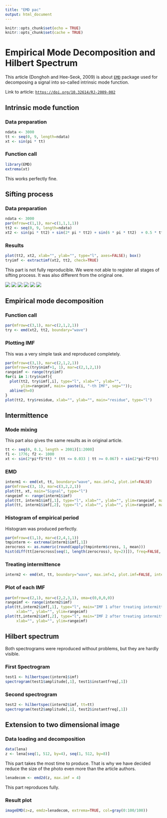 ---
title: "EMD pac"
output: html_document
---

```{r setup, include=FALSE}
knitr::opts_chunk$set(echo = TRUE)
knitr::opts_chunk$set(cache = TRUE)
```

# Empirical Mode Decomposition and Hilbert Spectrum

This article (Donghoh and Hee-Seok, 2009) is about [`EMD`](https://cran.r-project.org/web/packages/EMD/index.html) package used for decomposing a signal into so-called intrinsic mode function.

Link to article: [`https://doi.org/10.32614/RJ-2009-002`](https://doi.org/10.32614/RJ-2009-002)

## Intrinsic mode function

### Data preparation

```{r}
ndata <- 3000
tt <- seq(0, 9, length=ndata)
xt <- sin(pi * tt)
```

### Function call

```{r}
library(EMD)
extrema(xt)
```

This works perfectly fine.

## Sifting process

### Data preparation

```{r}
ndata <- 3000
par(mfrow=c(1,1), mar=c(1,1,1,1))
tt2 <- seq(0, 9, length=ndata)
xt2 <- sin(pi * tt2) + sin(2* pi * tt2) + sin(6 * pi * tt2)  + 0.5 * tt2
```

### Results

```{r, results=FALSE, eval=FALSE}
plot(tt2, xt2, xlab="", ylab="", type="l", axes=FALSE); box()
tryimf <- extractimf(xt2, tt2, check=TRUE)
```

This part is not fully reproducible. We were not able to register all stages of sifting process.
It was also different from the original one.

![](img 1.png) ![](img 2.png) ![](img 3.png)
![](img 4.png) ![](img 5.png) ![](img 6.png)

## Empirical mode decomposition

### Function call

```{r}
par(mfrow=c(3,1), mar=c(2,1,2,1))
try <- emd(xt2, tt2, boundary="wave")
```

### Plotting IMF

This was a very simple task and reproduced completely.

```{r}
par(mfrow=c(3,1), mar=c(2,1,2,1))
par(mfrow=c(try$nimf+1, 1), mar=c(2,1,2,1))
rangeimf <- range(try$imf)
for(i in 1:try$nimf){
  plot(tt2, try$imf[,i], type="l", xlab="", ylab="",
       ylim=rangeimf, main= paste(i, "-th IMF", sep="")); 
  abline(h=0)
}
plot(tt2, try$residue, xlab="", ylab="", main="residue", type="l")
```

## Intermittence

### Mode mixing

This part also gives the same results as in original article.

```{r}
tt <- seq(0, 0.1, length = 2001)[1:2000]
f1 <- 1776; f2 <- 1000
xt <- sin(2*pi*f1*tt) * (tt <= 0.033 | tt >= 0.067) + sin(2*pi*f2*tt)
```

### EMD

```{r}
interm1 <- emd(xt, tt, boundary="wave", max.imf=2, plot.imf=FALSE)
par(mfrow=c(3, 1), mar=c(3,2,2,1))
plot(tt, xt, main="Signal", type="l")
rangeimf <- range(interm1$imf)
plot(tt, interm1$imf[,1], type="l", xlab="", ylab="", ylim=rangeimf, main="IMF 1")
plot(tt, interm1$imf[,2], type="l", xlab="", ylab="", ylim=rangeimf, main="IMF 2")
```

### Histogram of empirical period

Histogram was produced perfectly.

```{r}
par(mfrow=c(1,1), mar=c(2,4,1,1))
tmpinterm <- extrema(interm1$imf[,1])
zerocross <- as.numeric(round(apply(tmpinterm$cross, 1, mean)))
hist(diff(tt[zerocross[seq(1, length(zerocross), by=2)]]), freq=FALSE, xlab="", main="")
```

### Treating intermittence

```{r}
interm2 <- emd(xt, tt, boundary="wave", max.imf=2, plot.imf=FALSE, interm=0.0007)
```

### Plot of each IMF

```{r}
par(mfrow=c(2,1), mar=c(2,2,3,1), oma=c(0,0,0,0))
rangeimf <- range(interm2$imf)
plot(tt,interm2$imf[,1], type="l", main="IMF 1 after treating intermittence",
     xlab="", ylab="", ylim=rangeimf)
plot(tt,interm2$imf[,2], type="l", main="IMF 2 after treating intermittence",
     xlab="", ylab="", ylim=rangeimf)
```

## Hilbert spectrum

Both spectrograms were reproduced without problems, but they are hardly visible.

### First Spectrogram

```{r}
test1 <- hilbertspec(interm1$imf)
spectrogram(test1$amplitude[,1], test1$instantfreq[,1])
```

### Second spectrogram

```{r}
test2 <- hilbertspec(interm2$imf, tt=tt)
spectrogram(test2$amplitude[,1], test2$instantfreq[,1])
```

## Extension to two dimensional image

### Data loading and decomposition

```{r}
data(lena)
z <- lena[seq(1, 512, by=4), seq(1, 512, by=8)]
```

This part takes the most time to produce. That is why we have decided reduce the size of the photo even more than the article authors.

```{r}
lenadecom <- emd2d(z, max.imf = 4)
```

This part reproduces fully.


### Result plot

```{r, fig.width=4, fig.height=8}
imageEMD(z=z, emdz=lenadecom, extrema=TRUE, col=gray(0:100/100))
```
